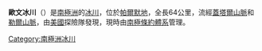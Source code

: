 {{coord|74|42|S|63|15|W|type:glacier_region:AQ_source:GNIS|display=title}}

'''歐文冰川'''（{{lang-en|Irvine Glacier}}）是[[南極洲|南極洲]]的[[冰川|冰川]]，位於[[帕爾默地|帕爾默地]]，全長64公里，流經[[蓋塔爾山脈|蓋塔爾山脈]]和[[勒爾山脈|勒爾山脈]]，由[[美國|美國]]探險隊發現，現時由[[南極條約體系|南極條約體系]]管理。

{{Antarctica-geo-stub}}
[[Category:南極洲冰川|Category:南極洲冰川]]